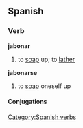 == Spanish == 
=== Verb === 
'''jabonar'''
# to [[soap]] up; to [[lather]]
'''jabonarse'''
# to [[soap]] oneself up

[[Category:Spanish verbs]] 
==== Conjugations ====
{{template:Es:-ar|jabon}}